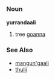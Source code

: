 =={{kld}}==
===Noun===
'''yurrandaali'''

#tree [[goanna]]
===See Also===
*[[mangun'gaali]]
*[[thulii]]